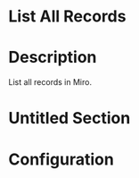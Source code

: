 ﻿# List All Records

# Description

List all records in Miro.

# Untitled Section

# Configuration
